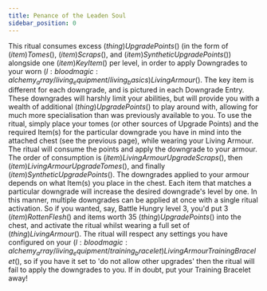 ```yaml
---
title: Penance of the Leaden Soul
sidebar_position: 0
---
```



This ritual consumes excess $(thing)Upgrade Points$() (in the form of $(item)Tomes$(), $(item)Scraps$(), and $(item)Synthetic Upgrade Points$()) alongside one  $(item)Key Item$() per level, in order to apply Downgrades to your worn $(l:bloodmagic:alchemy_array/living_equipment/living_basics)Living Armour$(). The key item is different for each downgrade, and is pictured in each Downgrade Entry. These downgrades will harshly limit your abilities, but will provide you with a wealth of additional $(thing)Upgrade Points$() to play around with, allowing for much more specialisation than was previously available to you.
To use the ritual, simply place your tomes (or other sources of Upgrade Points) and the required Item(s) for the particular downgrade you have in mind into the attached chest (see the previous page), while wearing your Living Armour. The ritual will consume the points and apply the downgrade to your armour. The order of consumption is $(item)Living Armour Upgrade Scraps$(), then $(item)Living Armour Upgrade Tomes$(), and finally $(item)Synthetic Upgrade Points$().
The downgrades applied to your armour depends on what Item(s) you place in the chest. Each item that matches a particular downgrade will increase the desired downgrade's level by one. In this manner, multiple downgrades can be applied at once with a single ritual activation. So if you wanted, say, Battle Hungry level 3, you'd put 3 $(item)Rotten Flesh$() and items worth 35 $(thing)Upgrade Points$() into the chest, and activate the ritual whilst wearing a full set of $(thing)Living Armour$().
The ritual will respect any settings you have configured on your $(l:bloodmagic:alchemy_array/living_equipment/training_bracelet)Living Armour Training Bracelet$(), so if you have it set to 'do not allow other upgrades' then the ritual will fail to apply the downgrades to you. If in doubt, put your Training Bracelet away!
